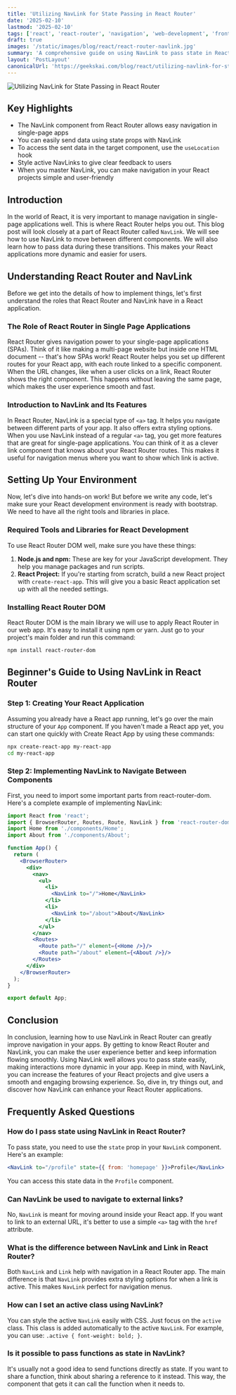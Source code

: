 ```yaml
---
title: 'Utilizing NavLink for State Passing in React Router'
date: '2025-02-10'
lastmod: '2025-02-10'
tags: ['react', 'react-router', 'navigation', 'web-development', 'frontend']
draft: true
images: '/static/images/blog/react/react-router-navlink.jpg'
summary: 'A comprehensive guide on using NavLink to pass state in React Router, including setup instructions, implementation examples, and best practices for efficient state management.'
layout: 'PostLayout'
canonicalUrl: 'https://geekskai.com/blog/react/utilizing-navlink-for-state-passing-in-react-router/'
---
```


![Utilizing NavLink for State Passing in React Router](/static/images/blog/react/react-router-navlink.jpg)

## Key Highlights

- The NavLink component from React Router allows easy navigation in single-page apps
- You can easily send data using state props with NavLink
- To access the sent data in the target component, use the `useLocation` hook
- Style active NavLinks to give clear feedback to users
- When you master NavLink, you can make navigation in your React projects simple and user-friendly

## Introduction

In the world of React, it is very important to manage navigation in single-page applications well. This is where React Router helps you out. This blog post will look closely at a part of React Router called `NavLink`. We will see how to use NavLink to move between different components. We will also learn how to pass data during these transitions. This makes your React applications more dynamic and easier for users.

## Understanding React Router and NavLink

Before we get into the details of how to implement things, let's first understand the roles that React Router and NavLink have in a React application.

### The Role of React Router in Single Page Applications

React Router gives navigation power to your single-page applications (SPAs). Think of it like making a multi-page website but inside one HTML document -- that's how SPAs work! React Router helps you set up different routes for your React app, with each route linked to a specific component. When the URL changes, like when a user clicks on a link, React Router shows the right component. This happens without leaving the same page, which makes the user experience smooth and fast.

### Introduction to NavLink and Its Features

In React Router, NavLink is a special type of `<a>` tag. It helps you navigate between different parts of your app. It also offers extra styling options. When you use NavLink instead of a regular `<a>` tag, you get more features that are great for single-page applications. You can think of it as a clever link component that knows about your React Router routes. This makes it useful for navigation menus where you want to show which link is active.

## Setting Up Your Environment

Now, let's dive into hands-on work! But before we write any code, let's make sure your React development environment is ready with bootstrap. We need to have all the right tools and libraries in place.

### Required Tools and Libraries for React Development

To use React Router DOM well, make sure you have these things:

1. **Node.js and npm:** These are key for your JavaScript development. They help you manage packages and run scripts.
2. **React Project:** If you're starting from scratch, build a new React project with `create-react-app`. This will give you a basic React application set up with all the needed settings.

### Installing React Router DOM

React Router DOM is the main library we will use to apply React Router in our web app. It's easy to install it using npm or yarn. Just go to your project's main folder and run this command:

```bash
npm install react-router-dom
```

## Beginner's Guide to Using NavLink in React Router

### Step 1: Creating Your React Application

Assuming you already have a React app running, let's go over the main structure of your `App` component. If you haven't made a React app yet, you can start one quickly with Create React App by using these commands:

```bash
npx create-react-app my-react-app
cd my-react-app
```

### Step 2: Implementing NavLink to Navigate Between Components

First, you need to import some important parts from react-router-dom. Here's a complete example of implementing NavLink:

```jsx
import React from 'react';
import { BrowserRouter, Routes, Route, NavLink } from 'react-router-dom';
import Home from './components/Home';
import About from './components/About';

function App() {
  return (
    <BrowserRouter>
      <div>
        <nav>
          <ul>
            <li>
              <NavLink to="/">Home</NavLink>
            </li>
            <li>
              <NavLink to="/about">About</NavLink>
            </li>
          </ul>
        </nav>
        <Routes>
          <Route path="/" element={<Home />}/>
          <Route path="/about" element={<About />}/>
        </Routes>
      </div>
    </BrowserRouter>
  );
}

export default App;
```

## Conclusion

In conclusion, learning how to use NavLink in React Router can greatly improve navigation in your apps. By getting to know React Router and NavLink, you can make the user experience better and keep information flowing smoothly. Using NavLink well allows you to pass state easily, making interactions more dynamic in your app. Keep in mind, with NavLink, you can increase the features of your React projects and give users a smooth and engaging browsing experience. So, dive in, try things out, and discover how NavLink can enhance your React Router applications.

## Frequently Asked Questions

### How do I pass state using NavLink in React Router?

To pass state, you need to use the `state` prop in your `NavLink` component. Here's an example:
```jsx
<NavLink to="/profile" state={{ from: 'homepage' }}>Profile</NavLink>
```
You can access this state data in the `Profile` component.

### Can NavLink be used to navigate to external links?

No, `NavLink` is meant for moving around inside your React app. If you want to link to an external URL, it's better to use a simple `<a>` tag with the `href` attribute.

### What is the difference between NavLink and Link in React Router?

Both `NavLink` and `Link` help with navigation in a React Router app. The main difference is that `NavLink` provides extra styling options for when a link is active. This makes `NavLink` perfect for navigation menus.

### How can I set an active class using NavLink?

You can style the active `NavLink` easily with CSS. Just focus on the `active` class. This class is added automatically to the active `NavLink`. For example, you can use: `.active { font-weight: bold; }`.

### Is it possible to pass functions as state in NavLink?

It's usually not a good idea to send functions directly as state. If you want to share a function, think about sharing a reference to it instead. This way, the component that gets it can call the function when it needs to.
